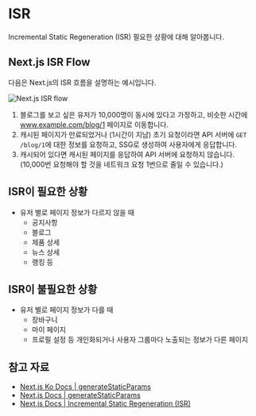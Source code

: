 # ISR

Incremental Static Regeneration (ISR) 필요한 상황에 대해 알아봅니다.

## Next.js ISR Flow

다음은 Next.js의 ISR 흐름을 설명하는 예시입니다.

![Next.js ISR flow](https://www.fe-dudu.com/isr-flow.png)

1. 블로그를 보고 싶은 유저가 10,000명이 동시에 있다고 가정하고, 비슷한 시간에 www.example.com/blog/1 페이지로 이동합니다.
2. 캐시된 페이지가 만료되었거나 (1시간이 지남) 초기 요청이라면 API 서버에 `GET /blog/1`에 대한 정보를 요청하고, SSG로 생성하여 사용자에게 응답합니다.
3. 캐시되어 있다면 캐시된 페이지를 응답하여 API 서버에 요청하지 않습니다. (10,000번 요청해야 할 것을 네트워크 요청 1번으로 줄일 수 있습니다.)

## ISR이 필요한 상황

- 유저 별로 페이지 정보가 다르지 않을 때
  - 공지사항
  - 블로그
  - 제품 상세
  - 뉴스 상세
  - 랭킹 등

## ISR이 불필요한 상황

- 유저 별로 페이지 정보가 다를 때
  - 장바구니
  - 마이 페이지
  - 프로필 설정 등 개인화되거나 사용자 그룹마다 노출되는 정보가 다른 페이지

## 참고 자료

- [Next.js Ko Docs | generateStaticParams](https://nextjs.org/docs/api-reference/data-fetching/generate-static-params)
- [Next.js Docs | generateStaticParams](https://nextjs.org/docs/api-reference/data-fetching/generate-static-params)
- [Next.js Docs | Incremental Static Regeneration (ISR)](https://nextjs.org/docs/app/building-your-application/data-fetching/incremental-static-regeneration)
